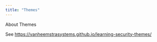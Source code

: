 ```yaml
---
title: "Themes"
---
```


About Themes

See <https://vanheemstrasystems.github.io/learning-security-themes/>
